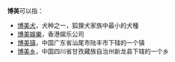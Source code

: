 '''博美'''可以指：

*[[博美犬|博美犬]]，犬种之一，狐狸犬家族中最小的犬種
*[[博美娛樂|博美娛樂]]，香港娱乐公司
*[[博美镇|博美镇]]，中国广东省汕尾市陆丰市下辖的一个镇
*[[博美乡|博美乡]]，中国四川省甘孜藏族自治州新龙县下辖的一个乡

{{Disambig|Cat=二字消歧义}}